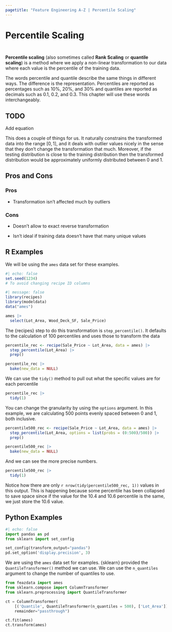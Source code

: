 ```yaml
---
pagetitle: "Feature Engineering A-Z | Percentile Scaling"
---
```


# Percentile Scaling {#sec-numeric-percentile}

::: {style="visibility: hidden; height: 0px;"}
## Percentile Scaling
:::

**Percentile scaling** (also sometimes called **Rank Scaling** or **quantile scaling**) is a method where we apply a non-linear transformation to our data where each value is the percentile of the training data.

::: {.callout-note}
The words percentile and quantile describe the same things in different ways. The difference is the representation. Percentiles are reported as percentages such as 10%, 20%, and 30% and quantiles are reported as decimals such as 0.1, 0.2, and 0.3. This chapter will use these words interchangeably.
:::

::: {.callout-caution}
# TODO

Add equation
:::

This does a couple of things for us. It naturally constrains the transformed data into the range $[0, 1]$, and it deals with outlier values nicely in the sense that they don't change the transformation that much. Moreover, if the testing distribution is close to the training distribution then the transformed distribution would be approximately uniformly distributed between 0 and 1.

## Pros and Cons

### Pros

-   Transformation isn't affected much by outliers

### Cons

-   Doesn't allow to exact reverse transformation

-   Isn't ideal if training data doesn't have that many unique values

## R Examples

We will be using the `ames` data set for these examples.

```r
#| echo: false
set.seed(1234)
# To avoid changing recipe ID columns
```

```r
#| message: false
library(recipes)
library(modeldata)
data("ames")

ames |>
  select(Lot_Area, Wood_Deck_SF, Sale_Price)
```

The {recipes} step to do this transformation is `step_percentile()`. It defaults to the calculation of 100 percentiles and uses those to transform the data

```r
percentile_rec <- recipe(Sale_Price ~ Lot_Area, data = ames) |>
  step_percentile(Lot_Area) |>
  prep()

percentile_rec |>
  bake(new_data = NULL)
```

We can use the `tidy()` method to pull out what the specific values are for each percentile

```r
percentile_rec |>
  tidy(1)
```

You can change the granularity by using the `options` argument. In this example, we are calculating 500 points evenly spaced between 0 and 1, both inclusive.

```r
percentile500_rec <- recipe(Sale_Price ~ Lot_Area, data = ames) |>
  step_percentile(Lot_Area, options = list(probs = (0:500)/500)) |>
  prep()

percentile500_rec |>
  bake(new_data = NULL)
```

And we can see the more precise numbers.

```r
percentile500_rec |>
  tidy(1)
```

Notice how there are only `r nrow(tidy(percentile500_rec, 1))` values in this output. This is happening because some percentile has been collapsed to save space since if the value for the 10.4 and 10.6 percentile is the same, we just store the 10.6 value.

## Python Examples

```python
#| echo: false
import pandas as pd
from sklearn import set_config

set_config(transform_output="pandas")
pd.set_option('display.precision', 3)
```

We are using the `ames` data set for examples. {sklearn} provided the `QuantileTransformer()` method we can use. We can use the `n_quantiles` argument to change the number of quantiles to use. 

```python
from feazdata import ames
from sklearn.compose import ColumnTransformer
from sklearn.preprocessing import QuantileTransformer

ct = ColumnTransformer(
    [('Quantile', QuantileTransformer(n_quantiles = 500), ['Lot_Area'])], 
    remainder="passthrough")

ct.fit(ames)
ct.transform(ames)
```
